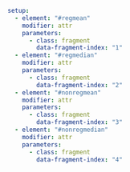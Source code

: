 ```yaml { .animate src="img/median_mean_compare.svg"}
setup:
  - element: "#regmean"
    modifier: attr
    parameters:
      - class: fragment
        data-fragment-index: "1"
  - element: "#regmedian"
    modifier: attr
    parameters:
      - class: fragment
        data-fragment-index: "2"
  - element: "#nonregmean"
    modifier: attr
    parameters:
      - class: fragment
        data-fragment-index: "3"
  - element: "#nonregmedian"
    modifier: attr
    parameters:
      - class: fragment
        data-fragment-index: "4"
```